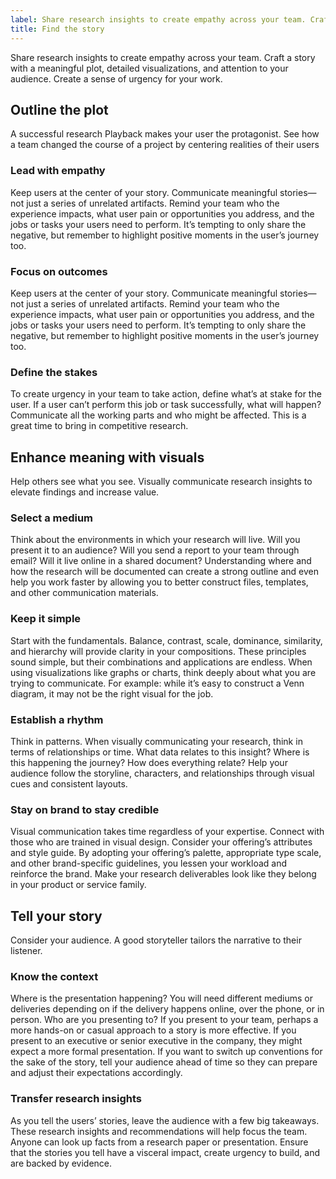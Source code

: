 ```yaml
---
label: Share research insights to create empathy across your team. Craft a story with a meaningful plot, detailed visualizations, and attention to your audience. Create a sense of urgency for your work.
title: Find the story
---
```


Share research insights to create empathy across your team. Craft a story with a meaningful plot, detailed visualizations, and attention to your audience. Create a sense of urgency for your work.

## Outline the plot

A successful research Playback makes your user the protagonist. See how a team changed the course of a project by centering realities of their users

### Lead with empathy

Keep users at the center of your story. Communicate meaningful stories—not just a series of unrelated artifacts. Remind your team who the experience impacts, what user pain or opportunities you address, and the jobs or tasks your users need to perform. It’s tempting to only share the negative, but remember to highlight positive moments in the user’s journey too.

### Focus on outcomes

Keep users at the center of your story. Communicate meaningful stories—not just a series of unrelated artifacts. Remind your team who the experience impacts, what user pain or opportunities you address, and the jobs or tasks your users need to perform. It’s tempting to only share the negative, but remember to highlight positive moments in the user’s journey too.

### Define the stakes

To create urgency in your team to take action, define what’s at stake for the user. If a user can’t perform this job or task successfully, what will happen? Communicate all the working parts and who might be affected. This is a great time to bring in competitive research.

## Enhance meaning with visuals

Help others see what you see. Visually communicate research insights to elevate findings and increase value.

### Select a medium

Think about the environments in which your research will live. Will you present it to an audience? Will you send a report to your team through email? Will it live online in a shared document? Understanding where and how the research will be documented can create a strong outline and even help you work faster by allowing you to better construct files, templates, and other communication materials.

### Keep it simple

Start with the fundamentals. Balance, contrast, scale, dominance, similarity, and hierarchy will provide clarity in your compositions. These principles sound simple, but their combinations and applications are endless. When using visualizations like graphs or charts, think deeply about what you are trying to communicate. For example: while it’s easy to construct a Venn diagram, it may not be the right visual for the job.

### Establish a rhythm

Think in patterns. When visually communicating your research, think in terms of relationships or time. What data relates to this insight? Where is this happening the journey? How does everything relate? Help your audience follow the storyline, characters, and relationships through visual cues and consistent layouts.

### Stay on brand to stay credible

Visual communication takes time regardless of your expertise. Connect with those who are trained in visual design. Consider your offering’s attributes and style guide. By adopting your offering’s palette, appropriate type scale, and other brand-specific guidelines, you lessen your workload and reinforce the brand. Make your research deliverables look like they belong in your product or service family.

## Tell your story

Consider your audience. A good storyteller tailors the narrative to their listener.

### Know the context

Where is the presentation happening? You will need different mediums or deliveries depending on if the delivery happens online, over the phone, or in person. Who are you presenting to? If you present to your team, perhaps a more hands-on or casual approach to a story is more effective. If you present to an executive or senior executive in the company, they might expect a more formal presentation. If you want to switch up conventions for the sake of the story, tell your audience ahead of time so they can prepare and adjust their expectations accordingly.

### Transfer research insights

As you tell the users’ stories, leave the audience with a few big takeaways. These research insights and recommendations will help focus the team. Anyone can look up facts from a research paper or presentation. Ensure that the stories you tell have a visceral impact, create urgency to build, and are backed by evidence.
